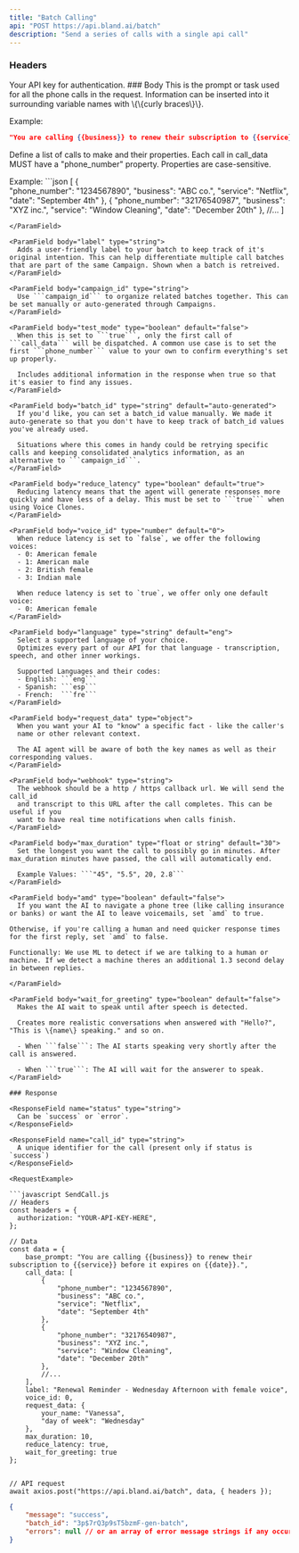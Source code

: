 ```yaml
---
title: "Batch Calling"
api: "POST https://api.bland.ai/batch"
description: "Send a series of calls with a single api call"
---
```


### Headers

<ParamField header="authorization" type="string">
  Your API key for authentication.
</ParamField>
### Body

<ParamField body="base_prompt" type="string" required>
  This is the prompt or task used for all the phone calls in the request. Information can be inserted into it surrounding variable names with \{\{curly braces\}\}.

  Example: 
  ```json
  "You are calling {{business}} to renew their subscription to {{service}} before it expires on {{date}}."
  ```
</ParamField>

<ParamField body="call_data" type="array" required>
  Define a list of calls to make and their properties. Each call in call_data MUST have a "phone_number" property. Properties are case-sensitive.

  Example:
    ```json
[
    {   
        "phone_number": "1234567890",
        "business": "ABC co.",
        "service": "Netflix",
        "date": "September 4th"
    },
    {
        "phone_number": "32176540987",
        "business": "XYZ inc.",
        "service": "Window Cleaning",
        "date": "December 20th"
    },
    //...
]
```
</ParamField>

<ParamField body="label" type="string">
  Adds a user-friendly label to your batch to keep track of it's original intention. This can help differentiate multiple call batches that are part of the same Campaign. Shown when a batch is retreived.
</ParamField>

<ParamField body="campaign_id" type="string">
  Use ```campaign_id``` to organize related batches together. This can be set manually or auto-generated through Campaigns. 
</ParamField>

<ParamField body="test_mode" type="boolean" default="false">
  When this is set to ```true```, only the first call of ```call_data``` will be dispatched. A common use case is to set the first ```phone_number``` value to your own to confirm everything's set up properly.

  Includes additional information in the response when true so that it's easier to find any issues.
</ParamField>

<ParamField body="batch_id" type="string" default="auto-generated">
  If you'd like, you can set a batch_id value manually. We made it auto-generate so that you don't have to keep track of batch_id values you've already used.

  Situations where this comes in handy could be retrying specific calls and keeping consolidated analytics information, as an alternative to ```campaign_id```.
</ParamField>

<ParamField body="reduce_latency" type="boolean" default="true">
  Reducing latency means that the agent will generate responses more quickly and have less of a delay. This must be set to ```true``` when using Voice Clones.
</ParamField>

<ParamField body="voice_id" type="number" default="0">
  When reduce latency is set to `false`, we offer the following voices: 
  - 0: American female 
  - 1: American male 
  - 2: British female 
  - 3: Indian male 

  When reduce latency is set to `true`, we offer only one default voice: 
  - 0: American female
</ParamField>

<ParamField body="language" type="string" default="eng">
  Select a supported language of your choice. 
  Optimizes every part of our API for that language - transcription, speech, and other inner workings.
  
  Supported Languages and their codes:
  - English: ```eng```
  - Spanish: ```esp```
  - French:  ```fre```
</ParamField>

<ParamField body="request_data" type="object">
  When you want your AI to "know" a specific fact - like the caller's
  name or other relevant context.

  The AI agent will be aware of both the key names as well as their corresponding values.
</ParamField>

<ParamField body="webhook" type="string">
  The webhook should be a http / https callback url. We will send the call_id
  and transcript to this URL after the call completes. This can be useful if you
  want to have real time notifications when calls finish.
</ParamField>

<ParamField body="max_duration" type="float or string" default="30">
  Set the longest you want the call to possibly go in minutes. After max_duration minutes have passed, the call will automatically end.
  
  Example Values: ```"45", "5.5", 20, 2.8```
</ParamField>

<ParamField body="amd" type="boolean" default="false">
  If you want the AI to navigate a phone tree (like calling insurance or banks) or want the AI to leave voicemails, set `amd` to true.

Otherwise, if you're calling a human and need quicker response times for the first reply, set `amd` to false.

Functionally: We use ML to detect if we are talking to a human or machine. If we detect a machine theres an additional 1.3 second delay in between replies.

</ParamField>

<ParamField body="wait_for_greeting" type="boolean" default="false">
  Makes the AI wait to speak until after speech is detected. 
  
  Creates more realistic conversations when answered with "Hello?", "This is \{name\} speaking." and so on.
  
  - When ```false```: The AI starts speaking very shortly after the call is answered. 
  
  - When ```true```: The AI will wait for the answerer to speak.
</ParamField>

### Response

<ResponseField name="status" type="string">
  Can be `success` or `error`.
</ResponseField>

<ResponseField name="call_id" type="string">
  A unique identifier for the call (present only if status is `success`)
</ResponseField>

<RequestExample>

```javascript SendCall.js
// Headers
const headers = {
  authorization: "YOUR-API-KEY-HERE",
};

// Data
const data = {
    base_prompt: "You are calling {{business}} to renew their subscription to {{service}} before it expires on {{date}}.",
    call_data: [
        {   
            "phone_number": "1234567890",
            "business": "ABC co.",
            "service": "Netflix",
            "date": "September 4th"
        },
        {
            "phone_number": "32176540987",
            "business": "XYZ inc.",
            "service": "Window Cleaning",
            "date": "December 20th"
        },
        //...
    ],
    label: "Renewal Reminder - Wednesday Afternoon with female voice",
    voice_id: 0,
    request_data: {
        your_name: "Vanessa",
        "day of week": "Wednesday"
    },
    max_duration: 10,
    reduce_latency: true,
    wait_for_greeting: true
};


// API request
await axios.post("https://api.bland.ai/batch", data, { headers });
```
</RequestExample>

<ResponseExample>

```json Response
{
    "message": "success",
    "batch_id": "3p$7rQ3p9sT5bzmF-gen-batch",
    "errors": null // or an array of error message strings if any occur after call creation
}
```

</ResponseExample>

